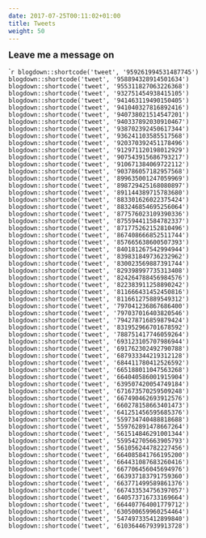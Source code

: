 ```yaml
---
date: 2017-07-25T00:11:02+01:00
title: Tweets
weight: 50
---
```



<link rel="stylesheet" href="https://guangchuangyu.github.io/css/font-awesome.min.css">

<font size="4">**Leave me a message on <a href="https://twitter.com/hashtag/ggtree"><i class="fa fa-twitter fa-lg"></i></a>**</font>


````r
blogdown::shortcode('tweet', '959261994531487745')
blogdown::shortcode('tweet', '958894328914501634')
blogdown::shortcode('tweet', '955311827063226368')
blogdown::shortcode('tweet', '932751454938415105')
blogdown::shortcode('tweet', '941463119490150405')
blogdown::shortcode('tweet', '941040327816892416')
blogdown::shortcode('tweet', '940738021514547201')
blogdown::shortcode('tweet', '940337892030910467')
blogdown::shortcode('tweet', '938702392450617344')
blogdown::shortcode('tweet', '936241103585517568')
blogdown::shortcode('tweet', '920370392451178496')
blogdown::shortcode('tweet', '912971120198012929')
blogdown::shortcode('tweet', '907543915686793217')
blogdown::shortcode('tweet', '910671384069722112')
blogdown::shortcode('tweet', '903786057182957568')
blogdown::shortcode('tweet', '899635001247059969')
blogdown::shortcode('tweet', '898729425168080897')
blogdown::shortcode('tweet', '891144389715783680')
blogdown::shortcode('tweet', '883301626022375424')
blogdown::shortcode('tweet', '883246854695256064')
blogdown::shortcode('tweet', '877576023109390336')
blogdown::shortcode('tweet', '875594411584782337')
blogdown::shortcode('tweet', '871775262152810496')
blogdown::shortcode('tweet', '867408666852511744')
blogdown::shortcode('tweet', '857665638600507393')
blogdown::shortcode('tweet', '840181267542994944')
blogdown::shortcode('tweet', '839831849736232962')
blogdown::shortcode('tweet', '830023569887391744')
blogdown::shortcode('tweet', '829398997735313408')
blogdown::shortcode('tweet', '824264788456984576')
blogdown::shortcode('tweet', '822383911258890242')
blogdown::shortcode('tweet', '811666431452450816')
blogdown::shortcode('tweet', '811661275889549312')
blogdown::shortcode('tweet', '797041236867686400')
blogdown::shortcode('tweet', '797037016403820546')
blogdown::shortcode('tweet', '794278716859879424')
blogdown::shortcode('tweet', '831952966701678592')
blogdown::shortcode('tweet', '788751417746059264')
blogdown::shortcode('tweet', '693123105707986944')
blogdown::shortcode('tweet', '691762302492790788')
blogdown::shortcode('tweet', '687933344219312128')
blogdown::shortcode('tweet', '684411780412526592')
blogdown::shortcode('tweet', '665188011047563268')
blogdown::shortcode('tweet', '664040586001915904')
blogdown::shortcode('tweet', '639507420054749184')
blogdown::shortcode('tweet', '671673570259509248')
blogdown::shortcode('tweet', '667490462693912576')
blogdown::shortcode('tweet', '660278158663401473')
blogdown::shortcode('tweet', '641251456595685376')
blogdown::shortcode('tweet', '559734740488818688')
blogdown::shortcode('tweet', '559762891478667264')
blogdown::shortcode('tweet', '561514846291001344')
blogdown::shortcode('tweet', '559542705663905793')
blogdown::shortcode('tweet', '561056244782227456')
blogdown::shortcode('tweet', '664085841766195200')
blogdown::shortcode('tweet', '664431087683260416')
blogdown::shortcode('tweet', '667706456045694976')
blogdown::shortcode('tweet', '663937183791759360')
blogdown::shortcode('tweet', '663771499589861376')
blogdown::shortcode('tweet', '667433534756397057')
blogdown::shortcode('tweet', '640573716733169664')
blogdown::shortcode('tweet', '664407764001779712')
blogdown::shortcode('tweet', '630500659960254464')
blogdown::shortcode('tweet', '547497335412899840')
blogdown::shortcode('tweet', '610364467939913728')
```

